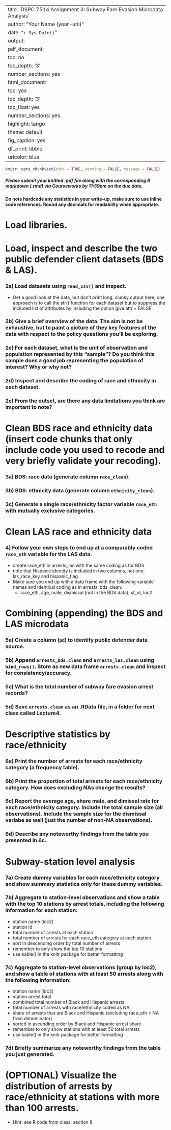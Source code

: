 
---
title: 'DSPC 7514 Assignment 3: Subway Fare Evasion Microdata Analysis'
author: "Your Name (your-uni)"
date: "`r Sys.Date()`"
output:
  pdf_document:
    toc: no
    toc_depth: '3'
    number_sections: yes
  html_document:
    toc: yes
    toc_depth: '3'
    toc_float: yes
    number_sections: yes
    highlight: tango
    theme: default
    fig_caption: yes
    df_print: tibble
urlcolor: blue
---

```{r setup, include = FALSE}
knitr::opts_chunk$set(echo = TRUE, warning = FALSE, message = FALSE)
```

##### *Please submit your knitted .pdf file along with the corresponding R markdown (.rmd) via Courseworks by 11:59pm on the due date.* {-}

\medspace

**Do note hardcode any statistics in your write-up, make sure to use inline code references. Round any decimals for readability when appropriate.**

\medspace

# Load libraries.


\medspace

# Load, inspect and describe the two public defender client datasets (BDS & LAS). 

### 2a) Load datasets using `read_csv()` and inspect. {-}

- Get a good look at the data, but don't print long, clunky output here; one approach is to call the str() function for each dataset but to suppress the included list of attributes by including the option give.attr = FALSE.


### 2b) Give a brief overview of the data. The aim is not be exhaustive, but to paint a picture of they key features of the data with respect to the policy questions you'll be exploring. {-}


### 2c) For each dataset, what is the unit of observation and population represented by this "sample"? Do you think this sample does a good job representing the population of interest? Why or why not? {-}


### 2d) Inspect and describe the coding of race and ethnicity in each dataset. {-}


### 2e) From the outset, are there any data limitations you think are important to note? {-}


\medspace

# Clean BDS race and ethnicity data (insert code chunks that only include code you used to recode and very briefly validate your recoding).


### 3a) BDS: race data (generate column `race_clean`). {-}


### 3b) BDS: ethnicity data (generate column `ethnicity_clean`). {-}


### 3c) Generate a single race/ethnicity factor variable `race_eth` with mutually exclusive categories. {-}


\medspace

# Clean LAS race and ethnicity data

### 4) Follow your own steps to end up at a comparably coded `race_eth` variable for the LAS data. {-}

- create race_eth in arrests_las with the same coding as for BDS
- note that Hispanic identity is included in two columns, not one: las_race_key and hispanic_flag
- Make sure you end up with a data frame with the following variable names and identical coding as in arrests_bds_clean:
  - race_eth, age, male, dismissal (not in the BDS data), st_id, loc2


\medspace

# Combining (appending) the BDS and LAS microdata 

### 5a) Create a column (`pd`) to identify public defender data source. {-}

### 5b) Append `arrests_bds.clean` and `arrests_las.clean` using `bind_rows()`. Store as new data frame `arrests.clean` and inspect for consistency/accuracy. {-}

### 5c) What is the total number of subway fare evasion arrest records? {-}

### 5d) Save `arrests.clean` as an .RData file, in a folder for next class called Lecture4. {-}

\medspace


# Descriptive statistics by race/ethnicity

### 6a) Print the number of arrests for each race/ethnicity category (a frequency table). {-}

### 6b) Print the proportion of total arrests for each race/ethnicity category. How does excluding NAs change the results? {-}

### 6c) Report the average age, share male, and dimissal rate for each race/ethnicity category. Include the total sample size (all observations). Include the sample size for the dismissal variabe as well (just the number of non-NA observations). {-}

### 6d) Describe any noteworthy findings from the table you presented in 6c. {-}


\medspace

# Subway-station level analysis

### 7a) Create dummy variables for each race/ethnicity category and show summary statistics only for these dummy variables. {-}


### 7b) Aggregate to station-level observations and show a table with the top 10 stations by arrest totals, including the following information for each station: {-}
 
- station name (loc2)
- station id
- total number of arrests at each station
- total number of arrests for each race_eth category at each station
- sort in descending order by total number of arrests
- remember to only show the top 10 stations
- use kable() in the knitr package for better formatting


###  7c) Aggregate to station-level observations (group by loc2), and show a table of stations with at least 50 arrests along with the following information: {-}

- station name (loc2)
- station arrest total
- combined total number of Black and Hispanic arrests
- total number of arrests with race/ethnicity coded as NA
- share of arrests that are Black and Hispanic (excluding race_eth = NA from denominator)
- sorted in ascending order by Black and Hispanic arrest share
- remember to only show stations with at least 50 total arrests
- use kable() in the knitr package for better formatting

### 7d) Briefly summarize any noteworthy findings from the table you just generated. {-}

\medspace

# (OPTIONAL) Visualize the distribution of arrests by race/ethnicity at stations with more than 100 arrests.
- Hint: see R code from class, section 8


